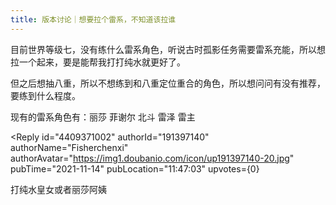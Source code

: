 ```yaml
---
title: 版本讨论｜想要拉个雷系，不知道该拉谁
---
```



<Forum groupName="原神" groupUrl="https://www.douban.com/group/genshin/" archivedAt="2025-05-16T16:58:49.901Z">
  <Post
    id="252418581"
    title="版本讨论｜想要拉个雷系，不知道该拉谁"
    url="https://www.douban.com/group/topic/252418581/?_spm_id=MTU5MTg4NDk3"
    pubTime="2021-11-17"
    highlightUserId="191397140"
  >
目前世界等级七，没有练什么雷系角色，听说古时孤影任务需要雷系充能，所以想拉一个起来，要是能帮我打打纯水就更好了。

但之后想抽八重，所以不想练到和八重定位重合的角色，所以想问问有没有推荐，要练到什么程度。

现有的雷系角色有：丽莎 菲谢尔 北斗 雷泽 雷主

<Reply
  id="4409371002"
  authorId="191397140"
  authorName="Fisherchenxi"
  authorAvatar="https://img1.doubanio.com/icon/up191397140-20.jpg"
  pubTime="2021-11-14"
  pubLocation="11:47:03"
  upvotes={0}
>
打纯水皇女或者丽莎阿姨
</Reply>
  </Post>
</Forum>
